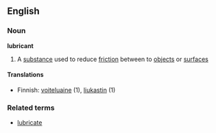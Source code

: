 ==English==

===Noun===
'''lubricant'''

# A [[substance]] used to reduce [[friction]] between to [[object]]s or [[surface]]s

====Translations====
*Finnish: [[voiteluaine]] (1), [[liukastin]] (1)

===Related terms===
* [[lubricate]]